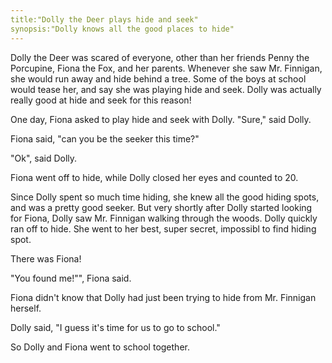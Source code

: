 ```yaml
---
title:"Dolly the Deer plays hide and seek"
synopsis:"Dolly knows all the good places to hide"
---
```


Dolly the Deer was scared of everyone, other than her friends Penny the Porcupine, Fiona the Fox, and her parents.
Whenever she saw Mr. Finnigan, she would run away and hide behind a tree.
Some of the boys at school would tease her, and say she was playing hide and seek.
Dolly was actually really good at hide and seek for this reason!

One day, Fiona asked to play hide and seek with Dolly. "Sure," said Dolly.

Fiona said, "can you be the seeker this time?"

"Ok", said Dolly.

Fiona went off to hide, while Dolly closed her eyes and counted to 20.

Since Dolly spent so much time hiding, she knew all the good hiding spots, and was a pretty good seeker.
But very shortly after Dolly started looking for Fiona, Dolly saw Mr. Finnigan walking through the woods.
Dolly quickly ran off to hide.
She went to her best, super secret, impossibl to find hiding spot.

There was Fiona!

"You found me!"", Fiona said.

Fiona didn't know that Dolly had just been trying to hide from Mr. Finnigan herself.

Dolly said, "I guess it's time for us to go to school."

So Dolly and Fiona went to school together.
